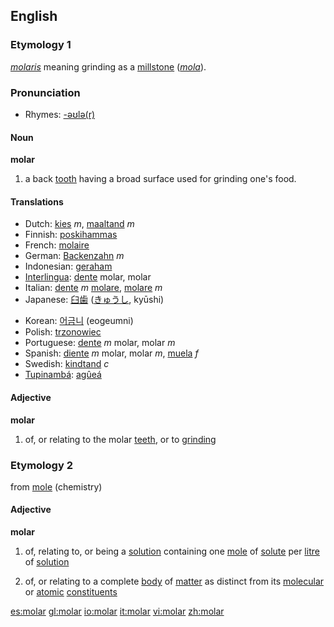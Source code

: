 ==English==

===Etymology 1===
{{L.}} ''[[molaris]]'' meaning grinding as a [[millstone]] (''[[mola]]'').

===Pronunciation===
*Rhymes: [[Rhymes:English:-əʊlə(r)|-əʊlə(r)]]

====Noun====
'''molar'''

# a back [[tooth]] having a broad surface used for grinding one's food.

====Translations====
{{top}}
*Dutch: [[kies]] ''m'', [[maaltand]] ''m''
*Finnish: [[poskihammas]]
*French: [[molaire]]
*German: [[Backenzahn]] ''m''
*Indonesian: [[geraham]]
*[[Interlingua]]: [[dente]] molar, molar
*Italian: [[dente]] ''m'' [[molare]], [[molare]] ''m''
*Japanese: [[臼歯]] ([[きゅうし]], kyūshi)
{{mid}}
*Korean: [[어금니]] (eogeumni)
*Polish: [[trzonowiec]] {{m}}
*Portuguese: [[dente]] ''m'' molar, molar ''m''
*Spanish: [[diente]] ''m'' molar, molar ''m'', [[muela]] ''f''
*Swedish: [[kindtand]] ''c''
*[[Tupinambá]]: [[agûeá]]
{{bottom}}

====Adjective====
'''molar'''
# of, or relating to the molar [[teeth]], or to [[grind]]ing

===Etymology 2===
from [[mole]] (chemistry)
====Adjective====
'''molar'''
#{{chemistry}} of, relating to, or being a [[solution]] containing one [[mole]] of [[solute]] per [[litre]] of [[solution]]
#{{physics}} of, or relating to a complete [[body]] of [[matter]] as distinct from its [[molecular]] or [[atomic]] [[constituent]]s

[[es:molar]]
[[gl:molar]]
[[io:molar]]
[[it:molar]]
[[vi:molar]]
[[zh:molar]]